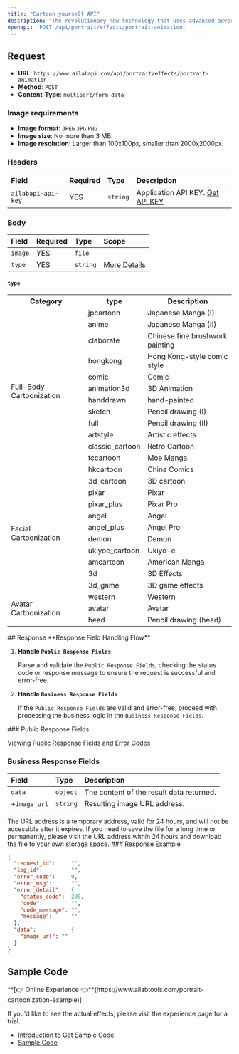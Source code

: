 ```yaml
---
title: "Cartoon yourself API"
description: "The revolutionary new technology that uses advanced adversarial generation network technology to create highly cute cartoon faces with artistic aesthetics for users. With multi-dimensional retention of user characteristics, you can get the effect of a thousand faces! Choose from a variety of cartoon effects including Pixar, 3D, angel, devil, ukiyo-e, American comic, pop, Japanese comic, Chinese comic, retro comic, moe comic, hand-drawn, pencil drawing, and art effects. With Cartoon Yourself, you can turn any picture into a cartoon and add a unique touch of art to your photos. Get creative and cartoon yourself today!"
openapi: 'POST /api/portrait/effects/portrait-animation'
---
```


## Request

- **URL**: `https://www.ailabapi.com/api/portrait/effects/portrait-animation`
- **Method**: `POST`
- **Content-Type**: `multipart/form-data`

### Image requirements

- **Image format**: `JPEG` `JPG` `PNG`
- **Image size**: No more than 3 MB.
- **Image resolution**: Larger than 100x100px, smaller than 2000x2000px.

### Headers

| Field              | Required | Type     | Description                                        |
|:-------------------|:---------|:---------|:---------------------------------------------------|
| `ailabapi-api-key` | YES      | `string` | Application API KEY. [Get API KEY](/doc/get-api-key) |

### Body

| Field   | Required | Type     | Scope                 |
|:--------|:---------|:---------|:----------------------|
| `image` | YES      | `file`   |                       |
| `type`  | YES      | `string` | [More Details](#type) |

#### `type` 

<table className="border border-collapse border-gray-300">
  <tr>
    <th className="border border-gray-300">Category</th>
    <th className="border border-gray-300">type</th>
    <th className="border border-gray-300">Description</th>
  </tr>
  <tr>
    <td rowSpan="13" className="border border-gray-300">Full-Body Cartoonization</td>
    <td className="border border-gray-300">jpcartoon</td>
    <td className="border border-gray-300">Japanese Manga (I)</td>
  </tr>
  <tr>
    <td className="border border-gray-300">anime</td>
    <td className="border border-gray-300">Japanese Manga (II)</td>
  </tr>
  <tr>
    <td className="border border-gray-300">claborate</td>
    <td className="border border-gray-300">Chinese fine brushwork painting</td>
  </tr>
  <tr>
    <td className="border border-gray-300">hongkong</td>
    <td className="border border-gray-300">Hong Kong-style comic style</td>
  </tr>
  <tr>
    <td className="border border-gray-300">comic</td>
    <td className="border border-gray-300">Comic</td>
  </tr>
  <tr>
    <td className="border border-gray-300">animation3d</td>
    <td className="border border-gray-300">3D Animation</td>
  </tr>
  <tr>
    <td className="border border-gray-300">handdrawn</td>
    <td className="border border-gray-300">hand-painted</td>
  </tr>
  <tr>
    <td className="border border-gray-300">sketch</td>
    <td className="border border-gray-300">Pencil drawing (I)</td>
  </tr>
  <tr>
    <td className="border border-gray-300">full</td>
    <td className="border border-gray-300">Pencil drawing (II)</td>
  </tr>
  <tr>
    <td className="border border-gray-300">artstyle</td>
    <td className="border border-gray-300">Artistic effects</td>
  </tr>
  <tr>
    <td className="border border-gray-300">classic_cartoon</td>
    <td className="border border-gray-300">Retro Cartoon</td>
  </tr>
  <tr>
    <td className="border border-gray-300">tccartoon</td>
    <td className="border border-gray-300">Moe Manga</td>
  </tr>
  <tr>
    <td className="border border-gray-300">hkcartoon</td>
    <td className="border border-gray-300">China Comics</td>
  </tr>

  <tr>
    <td rowSpan="10" className="border border-gray-300">Facial Cartoonization</td>
    <td className="border border-gray-300">3d_cartoon</td>
    <td className="border border-gray-300">3D cartoon</td>
  </tr>
  <tr>
    <td className="border border-gray-300">pixar</td>
    <td className="border border-gray-300">Pixar</td>
  </tr>
  <tr>
    <td className="border border-gray-300">pixar_plus</td>
    <td className="border border-gray-300">Pixar Pro</td>
  </tr>
  <tr>
    <td className="border border-gray-300">angel</td>
    <td className="border border-gray-300">Angel</td>
  </tr>
  <tr>
    <td className="border border-gray-300">angel_plus</td>
    <td className="border border-gray-300">Angel Pro</td>
  </tr>
  <tr>
    <td className="border border-gray-300">demon</td>
    <td className="border border-gray-300">Demon</td>
  </tr>
  <tr>
    <td className="border border-gray-300">ukiyoe_cartoon</td>
    <td className="border border-gray-300">Ukiyo-e</td>
  </tr>
  <tr>
    <td className="border border-gray-300">amcartoon</td>
    <td className="border border-gray-300">American Manga</td>
  </tr>
  <tr>
    <td className="border border-gray-300">3d</td>
    <td className="border border-gray-300">3D Effects</td>
  </tr>
  <tr>
    <td className="border border-gray-300">3d_game</td>
    <td className="border border-gray-300">3D game effects</td>
  </tr>

  <tr>
    <td rowSpan="3" className="border border-gray-300">Avatar Cartoonization</td>
    <td className="border border-gray-300">western</td>
    <td className="border border-gray-300">Western</td>
  </tr>
  <tr>
    <td className="border border-gray-300">avatar</td>
    <td className="border border-gray-300">Avatar</td>
  </tr>
  <tr>
    <td className="border border-gray-300">head</td>
    <td className="border border-gray-300">Pencil drawing (head)</td>
  </tr>

</table>
## Response
<Warning>
**Response Field Handling Flow**

1. **Handle `Public Response Fields`**

   Parse and validate the `Public Response Fields`, checking the status code or response message to ensure the request is successful and error-free.

2. **Handle `Business Response Fields`**

   If the `Public Response Fields` are valid and error-free, proceed with processing the business logic in the `Business Response Fields`.
</Warning>
### Public Response Fields

<a href="/doc/response-description" target="_blank">Viewing Public Response Fields and Error Codes</a>

### Business Response Fields

| Field        | Type     | Description                              |
|:-------------|:---------|:-----------------------------------------|
| `data`       | `object` | The content of the result data returned. |
| +`image_url` | `string` | Resulting image URL address.             |
<Tip>
The URL address is a temporary address, valid for 24 hours, and will not be accessible after it expires. If you need to save the file for a long time or permanently, please visit the URL address within 24 hours and download the file to your own storage space.
</Tip>
### Response Example

```json
{
  "request_id":     "",
  "log_id":         "",
  "error_code":     0,
  "error_msg":      "",
  "error_detail":   {
    "status_code":  200,
    "code":         "",
    "code_message": "",
    "message":      ""
  },
  "data":           {
    "image_url": ""
  }
}
```

## Sample Code
<Tip>
**[👉 Online Experience 👈**(https://www.ailabtools.com/portrait-cartoonization-example)]

If you'd like to see the actual effects, please visit the experience page for a trial.
</Tip>
- [Introduction to Get Sample Code](get-sample-code)
- [Sample Code][PostmanURL]

[PostmanURL]: https://documenter.getpostman.com/view/26387069/2s93JxqgHE#61918668-cec5-45d4-b462-24f51c56fc3a